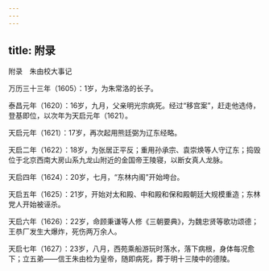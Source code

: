 ```yaml
---
---
---
```

title: 附录
---



附录　朱由校大事记


万历三十三年（1605）：1岁，为朱常洛的长子。

泰昌元年（1620）：16岁，九月，父亲明光宗病死。经过“移宫案”，赶走他选侍，登基即位，以次年为天启元年（1621）。

天启元年（1621）：17岁，再次起用熊廷弼为辽东经略。

天启二年（1622）：18岁，为张居正平反；重用孙承宗、袁崇焕等人守辽东；捣毁位于北京西南大房山系九龙山附近的金国帝王陵寝，以断女真人龙脉。

天启四年（1624）：20岁，七月，“东林内阁”开始垮台。

天启五年（1625）：21岁，开始对太和殿、中和殿和保和殿朝廷大规模重造；东林党人开始被诬杀。

天启六年（1626）：22岁，命顾秉谦等人修《三朝要典》，为魏忠贤等歌功颂德；王恭厂发生大爆炸，死伤两万余人。

天启七年（1627）：23岁，八月，西苑乘船游玩时落水，落下病根，身体每况愈下；立五弟——信王朱由检为皇帝，随即病死，葬于明十三陵中的德陵。